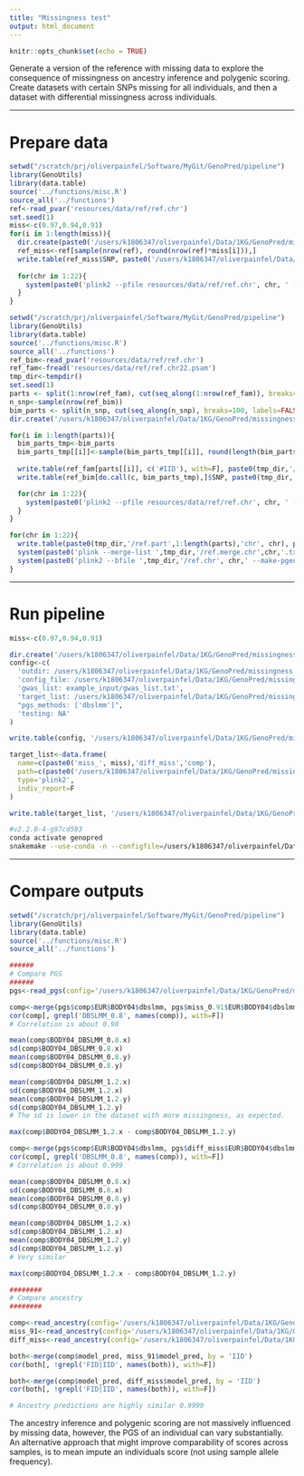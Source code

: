 ---
title: "Missingness test"
output: html_document
---

```{r setup, include=FALSE}
knitr::opts_chunk$set(echo = TRUE)
```

Generate a version of the reference with missing data to explore the consequence of missingness on ancestry inference and polygenic scoring. Create datasets with certain SNPs missing for all individuals, and then a dataset with differential missingness across individuals.

***

# Prepare data

```{r}
setwd("/scratch/prj/oliverpainfel/Software/MyGit/GenoPred/pipeline")
library(GenoUtils)
library(data.table)
source('../functions/misc.R')
source_all('../functions')
ref<-read_pvar('resources/data/ref/ref.chr')
set.seed(1)
miss<-c(0.97,0.94,0.91)
for(i in 1:length(miss)){
  dir.create(paste0('/users/k1806347/oliverpainfel/Data/1KG/GenoPred/missingness_test/miss_', miss[i]), recursive = T)
  ref_miss<-ref[sample(nrow(ref), round(nrow(ref)*miss[i])),]
  write.table(ref_miss$SNP, paste0('/users/k1806347/oliverpainfel/Data/1KG/GenoPred/missingness_test/miss_', miss[i],'/extract.snplist'), col.names=F, row.names=F, quote=F)
  
  for(chr in 1:22){
    system(paste0('plink2 --pfile resources/data/ref/ref.chr', chr, ' --make-pgen --extract /users/k1806347/oliverpainfel/Data/1KG/GenoPred/missingness_test/miss_', miss[i],'/extract.snplist --out /users/k1806347/oliverpainfel/Data/1KG/GenoPred/missingness_test/miss_', miss[i],'/ref.chr', chr))
  }
}
```

```{r}
setwd("/scratch/prj/oliverpainfel/Software/MyGit/GenoPred/pipeline")
library(GenoUtils)
library(data.table)
source('../functions/misc.R')
source_all('../functions')
ref_bim<-read_pvar('resources/data/ref/ref.chr')
ref_fam<-fread('resources/data/ref/ref.chr22.psam')
tmp_dir<-tempdir()
set.seed(1)
parts <- split(1:nrow(ref_fam), cut(seq_along(1:nrow(ref_fam)), breaks=100, labels=FALSE))
n_snp<-sample(nrow(ref_bim))
bim_parts <- split(n_snp, cut(seq_along(n_snp), breaks=100, labels=FALSE))
dir.create('/users/k1806347/oliverpainfel/Data/1KG/GenoPred/missingness_test/diff_miss')

for(i in 1:length(parts)){
  bim_parts_tmp<-bim_parts
  bim_parts_tmp[[i]]<-sample(bim_parts_tmp[[i]], round(length(bim_parts_tmp[[i]])*0))
  
  write.table(ref_fam[parts[[i]], c('#IID'), with=F], paste0(tmp_dir,'/ref.part',i,'.keep'), col.names=F, row.names=F, quote=F)
  write.table(ref_bim[do.call(c, bim_parts_tmp),]$SNP, paste0(tmp_dir,'/ref.part',i,'.snplist'), col.names=F, row.names=F, quote=F)

  for(chr in 1:22){
    system(paste0('plink2 --pfile resources/data/ref/ref.chr', chr, ' --make-bed --keep ',tmp_dir,'/ref.part',i,'.keep --extract ',tmp_dir,'/ref.part',i,'.snplist --out ', tmp_dir,'/ref.part',i,'chr', chr))
  }
}

for(chr in 1:22){
  write.table(paste0(tmp_dir,'/ref.part',1:length(parts),'chr', chr), paste0(tmp_dir,'/ref.merge.chr',chr,'.txt'), col.names=F, row.names=F, quote=F)
  system(paste0('plink --merge-list ',tmp_dir,'/ref.merge.chr',chr,'.txt --make-bed --out ', tmp_dir,'/ref.chr', chr))
  system(paste0('plink2 --bfile ',tmp_dir,'/ref.chr', chr,' --make-pgen --out /users/k1806347/oliverpainfel/Data/1KG/GenoPred/missingness_test/diff_miss/ref.chr', chr))
}
```

***

# Run pipeline

```{r}
miss<-c(0.97,0.94,0.91)

dir.create('/users/k1806347/oliverpainfel/Data/1KG/GenoPred/missingness_test/genopred')
config<-c(
  'outdir: /users/k1806347/oliverpainfel/Data/1KG/GenoPred/missingness_test/genopred/output',
  'config_file: /users/k1806347/oliverpainfel/Data/1KG/GenoPred/missingness_test/genopred/config.yaml',
  'gwas_list: example_input/gwas_list.txt',
  'target_list: /users/k1806347/oliverpainfel/Data/1KG/GenoPred/missingness_test/genopred/target_list.txt',
  "pgs_methods: ['dbslmm']",
  'testing: NA'
)

write.table(config, '/users/k1806347/oliverpainfel/Data/1KG/GenoPred/missingness_test/genopred/config.yaml', col.names=F, row.names=F, quote=F)

target_list<-data.frame(
  name=c(paste0('miss_', miss),'diff_miss','comp'),
  path=c(paste0('/users/k1806347/oliverpainfel/Data/1KG/GenoPred/missingness_test/miss_', miss, '/ref'),'/users/k1806347/oliverpainfel/Data/1KG/GenoPred/missingness_test/diff_miss/ref','resources/data/ref/ref'),
  type='plink2',
  indiv_report=F
)

write.table(target_list, '/users/k1806347/oliverpainfel/Data/1KG/GenoPred/missingness_test/genopred/target_list.txt', col.names=T, row.names=F, quote=F)
```

```{bash}
#v2.2.0-4-g97cd593
conda activate genopred
snakemake --use-conda -n --configfile=/users/k1806347/oliverpainfel/Data/1KG/GenoPred/missingness_test/genopred/config.yaml output_all
```

***

# Compare outputs

```{r}
setwd("/scratch/prj/oliverpainfel/Software/MyGit/GenoPred/pipeline")
library(GenoUtils)
library(data.table)
source('../functions/misc.R')
source_all('../functions')

######
# Compare PGS
######
pgs<-read_pgs(config='/users/k1806347/oliverpainfel/Data/1KG/GenoPred/missingness_test/genopred/config.yaml', pop = 'EUR', gwas = 'BODY04')

comp<-merge(pgs$comp$EUR$BODY04$dbslmm, pgs$miss_0.91$EUR$BODY04$dbslmm, by = 'IID')
cor(comp[, grepl('DBSLMM_0.8', names(comp)), with=F])
# Correlation is about 0.98

mean(comp$BODY04_DBSLMM_0.8.x)
sd(comp$BODY04_DBSLMM_0.8.x)
mean(comp$BODY04_DBSLMM_0.8.y)
sd(comp$BODY04_DBSLMM_0.8.y)

mean(comp$BODY04_DBSLMM_1.2.x)
sd(comp$BODY04_DBSLMM_1.2.x)
mean(comp$BODY04_DBSLMM_1.2.y)
sd(comp$BODY04_DBSLMM_1.2.y)
# The sd is lower in the dataset with more missingness, as expected.

max(comp$BODY04_DBSLMM_1.2.x - comp$BODY04_DBSLMM_1.2.y)

comp<-merge(pgs$comp$EUR$BODY04$dbslmm, pgs$diff_miss$EUR$BODY04$dbslmm, by = 'IID')
cor(comp[, grepl('DBSLMM_0.8', names(comp)), with=F])
# Correlation is about 0.999

mean(comp$BODY04_DBSLMM_0.8.x)
sd(comp$BODY04_DBSLMM_0.8.x)
mean(comp$BODY04_DBSLMM_0.8.y)
sd(comp$BODY04_DBSLMM_0.8.y)

mean(comp$BODY04_DBSLMM_1.2.x)
sd(comp$BODY04_DBSLMM_1.2.x)
mean(comp$BODY04_DBSLMM_1.2.y)
sd(comp$BODY04_DBSLMM_1.2.y)
# Very similar

max(comp$BODY04_DBSLMM_1.2.x - comp$BODY04_DBSLMM_1.2.y)

########
# Compare ancestry
########

comp<-read_ancestry(config='/users/k1806347/oliverpainfel/Data/1KG/GenoPred/missingness_test/genopred/config.yaml', name = 'comp')
miss_91<-read_ancestry(config='/users/k1806347/oliverpainfel/Data/1KG/GenoPred/missingness_test/genopred/config.yaml', name = 'miss_0.91')
diff_miss<-read_ancestry(config='/users/k1806347/oliverpainfel/Data/1KG/GenoPred/missingness_test/genopred/config.yaml', name = 'diff_miss')

both<-merge(comp$model_pred, miss_91$model_pred, by = 'IID')
cor(both[, !grepl('FID|IID', names(both)), with=F])

both<-merge(comp$model_pred, diff_miss$model_pred, by = 'IID')
cor(both[, !grepl('FID|IID', names(both)), with=F])

# Ancestry predictions are highly similar 0.9999
```

The ancestry inference and polygenic scoring are not massively influenced by missing data, however, the PGS of an individual can vary substantially. An alternative approach that might improve comparability of scores across samples, is to mean impute an individuals score (not using sample allele frequency).  

